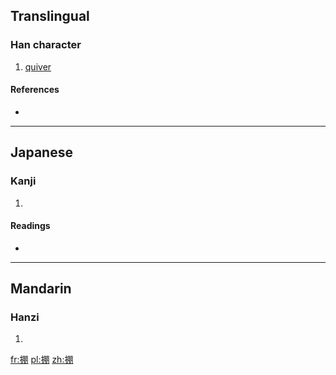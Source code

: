 ==Translingual==

===Han character===
{{Han char|rn=64|rad=手|as=08|sn=11|four=5702<sub>0</sub>|canj=手月月 (QBB)}}

# [[quiver]]

====References====
* {{Han ref|kx=0439.030|dkj=12279|dj=0789.030|hdz=31902.030|uh=63A4|ud=25508|bh=D57C|bd=54652}}

----

==Japanese==

===Kanji===
{{ja-kanji|grade=|rs=手08}}

# {{defn|lang=ja|sort=手08}}

====Readings====
* {{ja-readings|on=[[ひょう]] (hyō)|kun=[[ふた]] (futa)}}

----

==Mandarin==

===Hanzi===
{{cmn-hanzi|pin=[[bīng]] ([[bing1]])|wg=ping<sup>1</sup>}}

# {{defn|lang=cmn|sort=手08}}

[[fr:掤]]
[[pl:掤]]
[[zh:掤]]